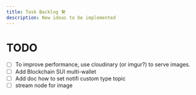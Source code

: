 ```yaml
---
title: Task Backlog 🛠
description: New ideas to be implemented
---
```


# TODO

- [ ] To improve performance, use cloudinary (or imgur?) to serve images.
- [ ] Add Blockchain SUI multi-wallet
- [ ] Add doc how to set notifi custom type topic
- [ ] stream node for image
